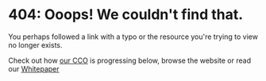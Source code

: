 # 404: Ooops! We couldn't find that.

You perhaps followed a link with a typo or the resource you're trying to view no longer exists.

Check out how [our CCO](/cco) is progressing below, browse the website or read our [Whitepaper](/whitepaper)
